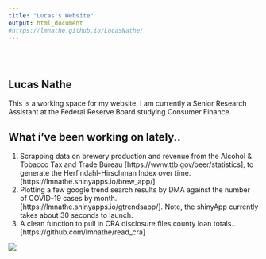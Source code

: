 ```yaml
---
title: "Lucas's Website"
output: html_document
#https://lmnathe.github.io/LucasNathe/
---
```


<style type="text/css">
.title {
  display: none;
}

#getting-started img {
  margin-right: 10px;
}

</style>

<div class="row" style="padding-top: 30px;">
<div class="col-sm-6">

# **Lucas Nathe**

This is a working space for my website. I am currently a Senior Research Assistant at the Federal Reserve Board studying Consumer Finance. 


## What i've been working on lately..
1. Scrapping data on brewery production and revenue from the Alcohol & Tobacco Tax and Trade Bureau [https://www.ttb.gov/beer/statistics], to generate the Herfindahl-Hirschman Index over time. [https://lmnathe.shinyapps.io/brew_app/]
2. Plotting a few google trend search results by DMA against the number of COVID-19 cases by month. [https://lmnathe.shinyapps.io/gtrendsapp/]. Note, the shinyApp currently takes about 30 seconds to launch.
3. A clean function to pull in CRA disclosure files county loan totals.. [https://github.com/lmnathe/read_cra]

</div>
<div class="col-sm-6">

<a href = "https://github.com/lmnathe/LucasNathe">
![](flowers.jpeg)

</a>
</div>
